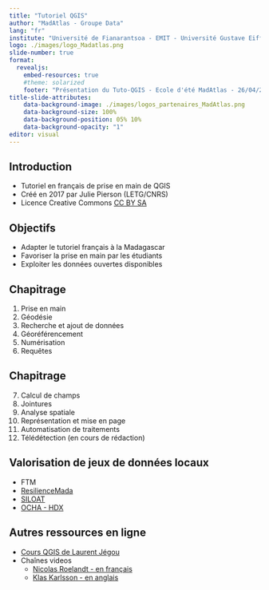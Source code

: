 ---
title: "Tutoriel QGIS"
author: "MadAtlas - Groupe Data"
lang: "fr"
institute: "Université de Fianarantsoa - EMIT - Université Gustave Eiffel"
logo: ./images/logo_Madatlas.png
slide-number: true
format:
  revealjs: 
    embed-resources: true
    #theme: solarized
    footer: "Présentation du Tuto-QGIS - Ecole d'été MadAtlas - 26/04/2024"
title-slide-attributes:
    data-background-image: ./images/logos_partenaires_MadAtlas.png
    data-background-size: 100%
    data-background-position: 05% 10%
    data-background-opacity: "1"
editor: visual
---

## Introduction

- Tutoriel en français de prise en main de QGIS
- Créé en 2017 par Julie Pierson (LETG/CNRS)
- Licence Creative Commons [CC BY SA](https://creativecommons.org/licenses/by-sa/4.0/deed.fr)

## Objectifs

- Adapter le tutoriel français à la Madagascar
- Favoriser la prise en main par les étudiants
- Exploiter les données ouvertes disponibles

## Chapitrage

1. Prise en main
1. Géodésie
1. Recherche et ajout de données
1. Géoréférencement
1. Numérisation
1. Requêtes

## Chapitrage

7. Calcul de champs
1. Jointures
1. Analyse spatiale
1. Représentation et mise en page
1. Automatisation de traitements
1. Télédétection (en cours de rédaction)

## Valorisation de jeux de données locaux

- FTM
- [ResilienceMada](https://www.resiliencemada.gov.mg)
- [SILOAT](https://observatoire-territoire.mg/carte/#/carte/map-siloat)
- [OCHA - HDX](https://data.humdata.org/dataset/?ext_geodata=1&groups=mdg&q=&sort=last_modified%20desc&ext_page_size=25)

## Autres ressources en ligne

- [Cours QGIS de Laurent Jégou](https://www.geotests.net/cours/qgis/fr)
- Chaînes videos
  - [Nicolas Roelandt - en français](https://clap.univ-eiffel.fr/channels/#qgis)
  - [Klas Karlsson - en anglais](https://www.youtube.com/channel/UCxs7cfMwzgGZhtUuwhny4-Q)
